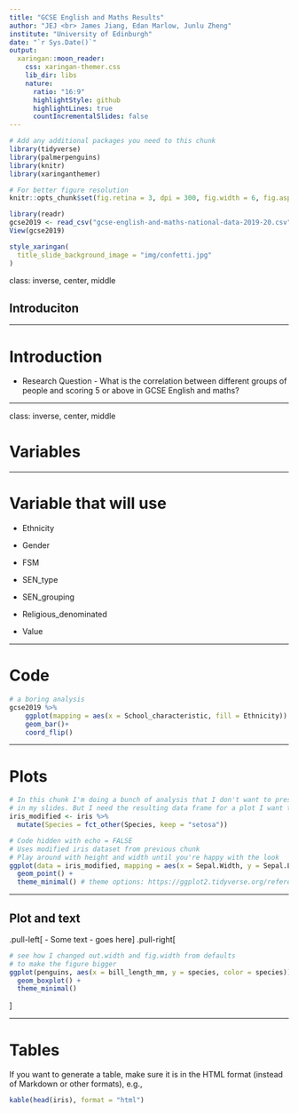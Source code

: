 ```yaml
---
title: "GCSE English and Maths Results"
author: "JEJ <br> James Jiang, Edan Marlow, Junlu Zheng" 
institute: "University of Edinburgh"
date: "`r Sys.Date()`"
output:
  xaringan::moon_reader:
    css: xaringan-themer.css
    lib_dir: libs
    nature:
      ratio: "16:9"
      highlightStyle: github
      highlightLines: true
      countIncrementalSlides: false
---
```


```r
# Add any additional packages you need to this chunk
library(tidyverse)
library(palmerpenguins)
library(knitr)
library(xaringanthemer)
```

```r
# For better figure resolution
knitr::opts_chunk$set(fig.retina = 3, dpi = 300, fig.width = 6, fig.asp = 0.618, out.width = "80%")
```

```r
library(readr)
gcse2019 <- read_csv("gcse-english-and-maths-national-data-2019-20.csv")
View(gcse2019)
```

```r
style_xaringan(
  title_slide_background_image = "img/confetti.jpg"
)
```

class: inverse, center, middle

## Introduciton

---

# Introduction
- Research Question - What is the correlation between different groups of people and scoring 5 or above in GCSE English and maths? 


---



class: inverse, center, middle

# Variables 

---

# Variable that will use

- Ethnicity

- Gender

- FSM

- SEN_type

- SEN_grouping

- Religious_denominated

- Value


---

# Code

```r
# a boring analysis
gcse2019 %>%
    ggplot(mapping = aes(x = School_characteristic, fill = Ethnicity)) +
    geom_bar()+
    coord_flip()

```

---

# Plots

```r
# In this chunk I'm doing a bunch of analysis that I don't want to present 
# in my slides. But I need the resulting data frame for a plot I want to present.
iris_modified <- iris %>%
  mutate(Species = fct_other(Species, keep = "setosa"))


```

```r
# Code hidden with echo = FALSE
# Uses modified iris dataset from previous chunk
# Play around with height and width until you're happy with the look
ggplot(data = iris_modified, mapping = aes(x = Sepal.Width, y = Sepal.Length, color = Species)) +
  geom_point() + 
  theme_minimal() # theme options: https://ggplot2.tidyverse.org/reference/ggtheme.html
```

---

## Plot and text

.pull-left[
- Some text
- goes here
]
.pull-right[
```r
# see how I changed out.width and fig.width from defaults
# to make the figure bigger
ggplot(penguins, aes(x = bill_length_mm, y = species, color = species)) +
  geom_boxplot() +
  theme_minimal()
```
]

---

# Tables

If you want to generate a table, make sure it is in the HTML format (instead of Markdown or other formats), e.g.,

```r
kable(head(iris), format = "html")
```

